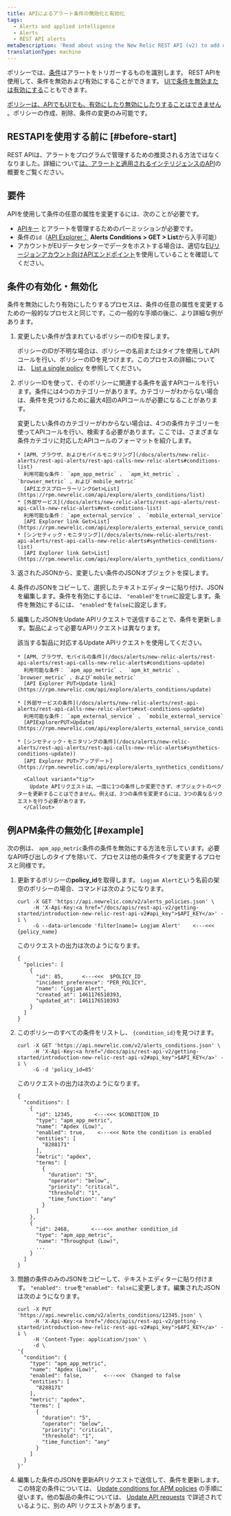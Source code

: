 ```yaml
---
title: APIによるアラート条件の無効化と有効化
tags:
  - Alerts and applied intelligence
  - Alerts
  - REST API alerts
metaDescription: 'Read about using the New Relic REST API (v2) to add or remove apps, servers, and other entities from a policy condition.'
translationType: machine
---
```


ポリシーでは、[条件](/docs/alerts/new-relic-alerts/configuring-alert-policies/define-alert-conditions)はアラートをトリガーするものを識別します。 REST APIを使用して、条件を無効および有効にすることができます。 [UIで条件を無効または有効にする](/docs/alerts/new-relic-alerts/updating-alert-policies/disable-or-delete-alert-policies-conditions#condition-on-off)こともできます。

[ポリシーは、APIでもUIでも、有効にしたり無効にしたりすることはできません](/docs/alerts/new-relic-alerts/updating-alert-policies/disable-or-delete-alert-policies-conditions#disable-policy) 。ポリシーの作成、削除、条件の変更のみ可能です。

## RESTAPIを使用する前に [#before-start]

REST APIは、アラートをプログラムで管理するための推奨される方法ではなくなりました。詳細について[は、アラートと適用されるインテリジェンスのAPI](/docs/alerts-applied-intelligence/new-relic-alerts/advanced-alerts/alerts-api/intro-alerts-api)の概要をご覧ください。

## 要件

APIを使用して条件の任意の属性を変更するには、次のことが必要です。

* [APIキー](/docs/apis/rest-api-v2/getting-started/introduction-new-relic-rest-api-v2#api_key) とアラートを管理するためのパーミッションが必要です。
* 条件の`id`（[API Explorer：](https://rpm.newrelic.com/api/explore/alerts_condition/list) **Alerts Conditions > GET > List**から入手可能）
* アカウントがEUデータセンターでデータをホストする場合は、適切な[EUリージョンアカウント向けAPIエンドポイント](/docs/using-new-relic/welcome-new-relic/getting-started/introduction-eu-region-data-center#endpoints)を使用していることを確認してください。

## 条件の有効化・無効化

条件を無効にしたり有効にしたりするプロセスは、条件の任意の属性を変更するための一般的なプロセスと同じです。この一般的な手順の後に、より詳細な例があります。

1. 変更したい条件が含まれているポリシーのIDを探します。

   ポリシーのIDが不明な場合は、ポリシーの名前またはタイプを使用してAPIコールを行い、ポリシーのIDを見つけます。このプロセスの詳細については、 [List a single policy](/docs/alerts/alert-policies/rest-api-alert-policies/list-policies-v2#single_policy) を参照してください。

2. ポリシーIDを使って、そのポリシーに関連する条件を返すAPIコールを行います。条件には4つのカテゴリーがあります。カテゴリーがわからない場合は、条件を見つけるために最大4回のAPIコールが必要になることがあります。

   <CollapserGroup>
     <Collapser
       id="types-conditions-API"
       title="コンディションID検索の詳細"
     >
       変更したい条件のカテゴリーがわからない場合は、4つの条件カテゴリーを使ってAPIコールを行い、検索する必要があります。ここでは、さまざまな条件カテゴリに対応したAPIコールのフォーマットを紹介します。

       * [APM、ブラウザ、およびモバイルモニタリング](/docs/alerts/new-relic-alerts/rest-api-alerts/rest-api-calls-new-relic-alerts#conditions-list)  
         利用可能な条件： `apm_app_metric` 、 `apm_kt_metric` 、 `browser_metric` 、および`mobile_metric`  
         [APIエクスプローラーリンクGet>List](https://rpm.newrelic.com/api/explore/alerts_conditions/list)
       * [外部サービス](/docs/alerts/new-relic-alerts/rest-api-alerts/rest-api-calls-new-relic-alerts#ext-conditions-list)  
         利用可能な条件： `apm_external_service` 、 `mobile_external_service`  
         [API Explorer link Get>List](https://rpm.newrelic.com/api/explore/alerts_external_service_conditions/list)
       * [シンセティック・モニタリング](/docs/alerts/new-relic-alerts/rest-api-alerts/rest-api-calls-new-relic-alerts#synthetics-conditions-list)  
         [API Explorer link Get>List](https://rpm.newrelic.com/api/explore/alerts_synthetics_conditions/list)
     </Collapser>
   </CollapserGroup>

3. 返されたJSONから、変更したい条件のJSONオブジェクトを探します。

4. 条件のJSONをコピーして、選択したテキストエディターに貼り付け、JSONを編集します。条件を有効にするには、 `"enabled"`を`true`に設定します。条件を無効にするには、 `"enabled"`を`false`に設定します。

5. 編集したJSONをUpdate APIリクエストで送信することで、条件を更新します。製品によって必要なAPIリクエストは異なります。

   <CollapserGroup>
     <Collapser
       id="update-api-requests"
       title="アップデートAPIリクエストの詳細"
     >
       該当する製品に対応するUpdate APIリクエストを使用してください。

       * [APM、ブラウザ、モバイルの条件](/docs/alerts/new-relic-alerts/rest-api-alerts/rest-api-calls-new-relic-alerts#conditions-update)  
         利用可能な条件： `apm_app_metric` 、 `apm_kt_metric` 、 `browser_metric` 、および`mobile_metric`  
         [API Explorer PUT>Update link](https://rpm.newrelic.com/api/explore/alerts_conditions/update)

       * [外部サービスの条件](/docs/alerts/new-relic-alerts/rest-api-alerts/rest-api-calls-new-relic-alerts#ext-conditions-update)  
         利用可能な条件： `apm_external_service` 、 `mobile_external_service`  
         [APIExplorerPUT>Update](https://rpm.newrelic.com/api/explore/alerts_external_service_conditions/update)

       * [シンセティック・モニタリングの条件](/docs/alerts/new-relic-alerts/rest-api-alerts/rest-api-calls-new-relic-alerts#synthetics-conditions-update))  
         [API Explorer PUT>アップデート](https://rpm.newrelic.com/api/explore/alerts_synthetics_conditions/update)

         <Callout variant="tip">
           Update APIリクエストは、一度に1つの条件しか変更できず、オブジェクトのベクターを更新することはできません。例えば、3つの条件を変更するには、3つの異なるリクエストを行う必要があります。
         </Callout>
     </Collapser>
   </CollapserGroup>

## 例APM条件の無効化 [#example]

次の例は、 `apm_app_metric`条件の条件を無効にする方法を示しています。必要なAPI呼び出しのタイプを除いて、プロセスは他の条件タイプを変更するプロセスと同様です。

1. 更新するポリシーの**policy_id**を取得します。 `Logjam Alert`という名前の架空のポリシーの場合、コマンドは次のようになります。

   ```
   curl -X GET 'https://api.newrelic.com/v2/alerts_policies.json' \
        -H 'X-Api-Key:<a href="/docs/apis/rest-api-v2/getting-started/introduction-new-relic-rest-api-v2#api_key">$API_KEY</a>' -i \
        -G --data-urlencode 'filter[name]= Logjam Alert'    <---<<<  {policy_name}
   ```

   このリクエストの出力は次のようになります。

   ```
   {
     "policies": [
       {
         "id": 85,      <---<<<  $POLICY_ID
         "incident_preference": "PER_POLICY",
         "name": "Logjam Alert",
         "created_at": 1461176510393,
         "updated_at": 1461176510393
       }
     ]
   }
   ```

2. このポリシーのすべての条件をリストし、 `{condition_id}`を見つけます。

   ```
   curl -X GET 'https://api.newrelic.com/v2/alerts_conditions.json' \
        -H 'X-Api-Key:<a href="/docs/apis/rest-api-v2/getting-started/introduction-new-relic-rest-api-v2#api_key">$API_KEY</a>' -i \
        -G -d 'policy_id=85'
   ```

   このリクエストの出力は次のようになります。

   ```
   {
     "conditions": [
       {
         "id": 12345,       <---<<< $CONDITION_ID
         "type": "apm_app_metric",
         "name": "Apdex (Low)",
         "enabled": true,    <---<<< Note the condition is enabled
         "entities": [
           "8288171"
         ],
         "metric": "apdex",
         "terms": [
           {
             "duration": "5",
             "operator": "below",
             "priority": "critical",
             "threshold": "1",
             "time_function": "any"
           }
         ]
       },
       {
         "id": 2468,       <---<<< another condition_id
         "type": "apm_app_metric",
         "name": "Throughput (Low)",
         ...
       }
     ]
   }
   ```

3. 問題の条件のみのJSONをコピーして、テキストエディターに貼り付けます。 `"enabled": true`を`"enabled": false`に変更します。編集されたJSONは次のようになります。

   ```
   curl -X PUT 'https://api.newrelic.com/v2/alerts_conditions/12345.json' \
        -H 'X-Api-Key:<a href="/docs/apis/rest-api-v2/getting-started/introduction-new-relic-rest-api-v2#api_key">$API_KEY</a>' -i \
        -H 'Content-Type: application/json' \
        -d \
   '{
     "condition": {
       "type": "apm_app_metric",
       "name": "Apdex (Low)",
       "enabled": false,       <---<<<  Changed to false
       "entities": [
         "8288171"
       ],
       "metric": "apdex",
       "terms": [
         {
           "duration": "5",
           "operator": "below",
           "priority": "critical",
           "threshold": "1",
           "time_function": "any"
         }
       ]
     }
   }'
   ```

4. 編集した条件のJSONを更新APIリクエストで送信して、条件を更新します。この特定の条件については、 [Update conditions for APM policies](/docs/alerts/new-relic-alerts/rest-api-alerts/rest-api-calls-new-relic-alerts#conditions-update) の手順に従います。他の製品の条件については、 [Update API requests](#update-api-requests) で詳述されているように、別の API リクエストがあります。